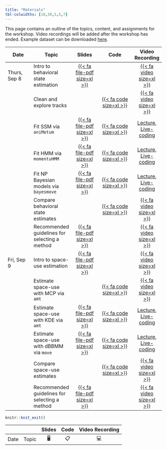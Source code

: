 ```yaml
---
title: "Materials"
tbl-colwidths: [10,30,5,5,7]
---
```


This page contains an outline of the topics, content, and assignments for the workshop. Video recordings will be added after the workshop has ended. Example dataset can be downloaded [here](https://github.com/joshcullen/Behavior_and_SpaceUse_Workshop/blob/main/Raw_data/FDN%20Cmydas%20tracks_subset2.csv).

::: column-screen-inset-right
| Date         | Topic                                         |                                                                                   Slides                                                                                    |                                                                                    Code                                                                                     |                                   Video Recording                                    |
|--------------|--------------|:------------:|:-----------------:|:------------:|
| Thurs, Sep 8 | Intro to behavioral state estimation          |             [{{< fa file-pdf size=xl >}}](https://github.com/joshcullen/Behavior_and_SpaceUse_Workshop/blob/main/Slides/Behavior/Intro_to_movement_ecology.pdf)             |                                                                                                                                                                             |               [{{< fa video size=xl >}}](https://youtu.be/o7-E6-yXytE)               |
|              | Clean and explore tracks                      |                                                                                                                                                                             |        [{{< fa code size=xl >}}](https://github.com/joshcullen/Behavior_and_SpaceUse_Workshop/blob/main/R_BehavStates/01_Clean%20and%20explore%20tracks.R "R code")         |               [{{< fa video size=xl >}}](https://youtu.be/y7IzVJ5RZP8)               |
|              | Fit SSM via `aniMotum`                        |          [{{< fa file-pdf size=xl >}}](https://github.com/joshcullen/Behavior_and_SpaceUse_Workshop/blob/main/Slides/Behavior/SSMs%20for%20movement%20ecology.pdf)          |           [{{< fa code size=xl >}}](https://github.com/joshcullen/Behavior_and_SpaceUse_Workshop/blob/main/R_BehavStates/02_Fit%20SSM%20in%20aniMotum.R "R code")           | [Lecture](https://youtu.be/Zzk6ySuggkA), [Live-coding](https://youtu.be/5CzFESXzlxk) |
|              | Fit HMM via `momentuHMM`                      |          [{{< fa file-pdf size=xl >}}](https://github.com/joshcullen/Behavior_and_SpaceUse_Workshop/blob/main/Slides/Behavior/HMMs%20for%20movement%20ecology.pdf)          |          [{{< fa code size=xl >}}](https://github.com/joshcullen/Behavior_and_SpaceUse_Workshop/blob/main/R_BehavStates/03_Fit%20HMM%20in%20momentuHMM.R "R code")          |           [Lecture](https://youtu.be/acTrrhj5ORY), [Live-coding](https://youtu.be/MtUfGHHwatQ)                               |
|              | Fit NP Bayesian models via `bayesmove`        | [{{< fa file-pdf size=xl >}}](https://github.com/joshcullen/Behavior_and_SpaceUse_Workshop/blob/main/Slides/Behavior/NP%20Bayesian%20models%20for%20movement%20ecology.pdf) | [{{< fa code size=xl >}}](https://github.com/joshcullen/Behavior_and_SpaceUse_Workshop/blob/main/R_BehavStates/04_Fit%20NP%20Bayesian%20models%20in%20bayesmove.R "R code") |      [Lecture](https://youtu.be/YZDQx9fYWRw), [Live-coding](https://youtu.be/Zi_LkknilK0)                               |
|              | Compare behavioral state estimates            |                                                                                                                                                                             |   [{{< fa code size=xl >}}](https://github.com/joshcullen/Behavior_and_SpaceUse_Workshop/blob/main/R_BehavStates/05_Compare%20behavioral%20state%20estimates.R "R code")    |                               [{{< fa video size=xl >}}](https://youtu.be/aUWjKsmS6iI)                               |
|              | Recommended guidelines for selecting a method |  [{{< fa file-pdf size=xl >}}](https://github.com/joshcullen/Behavior_and_SpaceUse_Workshop/blob/main/Slides/Behavior/Guidelines%20for%20estimating%20behav%20states.pdf)   |                                                                                                                                                    |[{{< fa video size=xl >}}](https://youtu.be/MTj_aoTpPy0)                               |
| Fri, Sep 9   | Intro to space-use estimation                 |          [{{< fa file-pdf size=xl >}}](https://github.com/joshcullen/Behavior_and_SpaceUse_Workshop/blob/main/Slides/Space_Use/Intro%20to%20spatial%20ecology.pdf)          |                                                                                                                                                                             |                               [{{< fa video size=xl >}}](https://youtu.be/8xPMW-xZi9Q)                               |
|              | Estimate space-use with MCP via `amt`         |                                                                                                                                                                             |                       [{{< fa code size=xl >}}](https://github.com/joshcullen/Behavior_and_SpaceUse_Workshop/blob/main/R_SpaceUse/01_MCPs.R "R code")                       |                               [{{< fa video size=xl >}}](https://youtu.be/rCo4mx8G_qY)                               |
|              | Estimate space-use with KDE via `amt`         |          [{{< fa file-pdf size=xl >}}](https://github.com/joshcullen/Behavior_and_SpaceUse_Workshop/blob/main/Slides/Space_Use/KDE%20for%20spatial%20ecology.pdf)           |                       [{{< fa code size=xl >}}](https://github.com/joshcullen/Behavior_and_SpaceUse_Workshop/blob/main/R_SpaceUse/02_KDE.R "R code")                        |                               [Lecture](https://youtu.be/GmuYt3dbTlA), [Live-coding](https://youtu.be/E8fmpOIcPVA)                               |
|              | Estimate space-use with dBBMM via `move`      |         [{{< fa file-pdf size=xl >}}](https://github.com/joshcullen/Behavior_and_SpaceUse_Workshop/blob/main/Slides/Space_Use/dBBMM%20for%20spatial%20ecology.pdf)          |                      [{{< fa code size=xl >}}](https://github.com/joshcullen/Behavior_and_SpaceUse_Workshop/blob/main/R_SpaceUse/03_dBBMM.R "R code")                       |                               [Lecture](https://youtu.be/KhJEKr1jcHs), [Live-coding](https://youtu.be/oHCQIGHcwKg)                               |
|              | Compare space-use estimates                   |                                                                                                                                                                             |         [{{< fa code size=xl >}}](https://github.com/joshcullen/Behavior_and_SpaceUse_Workshop/blob/main/R_SpaceUse/04_Compare%20space-use%20estimates.R "R code")          |                               [{{< fa video size=xl >}}](https://youtu.be/l7YNq54LS8A)                               |
|              | Recommended guidelines for selecting a method |   [{{< fa file-pdf size=xl >}}](https://github.com/joshcullen/Behavior_and_SpaceUse_Workshop/blob/main/Slides/Space_Use/Guidelines%20for%20estimating%20space%20use.pdf)    |                                                                                                                                       |[{{< fa video size=xl >}}](https://youtu.be/_gkLMQ54upc)                               |
:::

```r
knitr::knit_exit()
```

|      |       | Slides | Code | Video Recording |
|------|-------|:------:|:----:|:---------------:|
| Date | Topic |   🖥️   |  📋  |       💻        |
